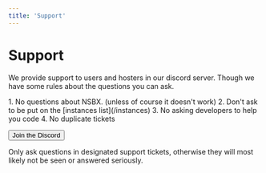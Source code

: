 ```yaml
---
title: 'Support'
---
```


# Support
We provide support to users and hosters in our discord server. Though we have some rules about the questions you can ask.

<Frame>
  1. No questions about NSBX. (unless of course it doesn't work)
  2. Don't ask to be put on the [instances list](/instances)
  3. No asking developers to help you code
  4. No duplicate tickets

  <Button to='https://discord.gg/kdkTZ4McvD'>Join the Discord</Button>
</Frame>

<Note>
  Only ask questions in designated support tickets, otherwise they will most likely not be seen or answered seriously.
</Note>
